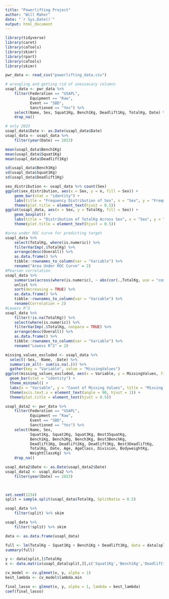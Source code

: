 ```yaml
---
title: "Powerlifting Project"
author: "Will Maher"
date: "`r Sys.Date()`"
output: html_document
---
```


```r
library(tidyverse)
library(caret)
library(caTools)
library(skimr)
library(rpart)
library(caTools)
library(skimr)
```

```r
pwr_data <- read_csv("powerlifting_data.csv")
```

```r
# wrangling and getting rid of unessecary columns
usapl_data <- pwr_data %>% 
    filter(Federation == "USAPL", 
           Equipment == "Raw",
           Event == "SBD", 
           Sanctioned == "Yes") %>% 
    select(Name, Sex, Squat1Kg, Bench1Kg, Deadlift1Kg, TotalKg, Date) %>% 
    drop_na() 

# only 2023
usapl_data$Date <- as.Date(usapl_data$Date)
usapl_data <- usapl_data %>% 
    filter(year(Date) == 2023)
```


```r
mean(usapl_data$Bench1Kg)
mean(usapl_data$Squat1Kg)
mean(usapl_data$Deadlift1Kg)

sd(usapl_data$Bench1Kg)
sd(usapl_data$Squat1Kg)
sd(usapl_data$Deadlift1Kg)

sex_distribution <- usapl_data %>% count(Sex)
ggplot(sex_distribution, aes(x = Sex, y = n, fill = Sex)) +
    geom_bar(stat = "identity") +
    labs(title = "Frequency Distribution of Sex", x = "Sex", y = "Frequency") +
    theme(plot.title = element_text(hjust = 0.5))
ggplot(usapl_data, aes(x = Sex, y = TotalKg, fill = Sex)) +
    geom_boxplot() +
    labs(title = "Distribution of TotalKg Across Sex", x = "Sex", y = "TotalKg") +
    theme(plot.title = element_text(hjust = 0.5))

#area under ROC curve for predicting target
usapl_data %>% 
    select(TotalKg, where(is.numeric)) %>% 
    filterVarImp(.$TotalKg) %>%
    arrange(desc(Overall)) %>%
    as.data.frame() %>%
    tibble::rownames_to_column(var = "Variable") %>%
    rename("Area Under ROC Curve" = 2)
#Pearson correlation
usapl_data %>% 
    summarise(across(where(is.numeric), ~ abs(cor(.,TotalKg, use = "complete.obs")))) %>% 
    unlist %>% 
    sort(decreasing = TRUE) %>%
    as.data.frame() %>%
    tibble::rownames_to_column(var = "Variable") %>%
    rename(Correlation = 2)
#Lowess R^2
usapl_data %>% 
    filter(!is.na(TotalKg)) %>% 
    select(where(is.numeric)) %>% 
    filterVarImp(.$TotalKg, nonpara = TRUE) %>% 
    arrange(desc(Overall)) %>%
    as.data.frame() %>%
    tibble::rownames_to_column(var = "Variable") %>%
    rename("Lowess R^2" = 2)

missing_values_excluded <- usapl_data %>%
  select(-Sex, -Name, -Date) %>%
  summarize_all(~ sum(is.na(.))) %>%
  gather(key = "Variable", value = "MissingValues")
ggplot(missing_values_excluded, aes(x = Variable, y = MissingValues, fill = Variable)) +
  geom_bar(stat = "identity") +
  theme_minimal() +
  labs(x = "Variable", y = "Count of Missing Values", title = "Missing Values per Variable") +
  theme(axis.text.x = element_text(angle = 90, hjust = 1)) + 
  theme(plot.title = element_text(hjust = 0.5))
```


```r
usapl_data2 <- pwr_data %>% 
    filter(Federation == "USAPL",
           Equipment == "Raw",
           Event == "SBD",
           Sanctioned == "Yes") %>% 
    select(Name, Sex, 
           Squat1Kg, Squat2Kg, Squat3Kg, Best3SquatKg,
           Bench1Kg, Bench2Kg, Bench3Kg, Best3BenchKg, 
           Deadlift1Kg, Deadlift2Kg, Deadlift3Kg, Best3DeadliftKg, 
           TotalKg, Date, Age, AgeClass, Division, BodyweightKg, 
           WeightClassKg) %>% 
    drop_na()

usapl_data2$Date <- as.Date(usapl_data2$Date)
usapl_data2 <- usapl_data2 %>% 
    filter(year(Date) == 2023) 

    
```


```r
set.seed(1234)
split = sample.split(usapl_data$TotalKg, SplitRatio = 0.5)

usapl_data %>% 
    filter(split) %>% skim

usapl_data %>% 
    filter(!split) %>% skim

data <- as.data.frame(usapl_data)
```


```r
full <- lm(TotalKg ~ Squat1Kg + Bench1Kg + Deadlift1Kg, data = data[split,])
summary(full)
```


```r
y <- data[split,]$TotalKg
x <- data.matrix(usapl_data[split,][,c('Squat1Kg','Bench1Kg','Deadlift1Kg')])

cv_model <- cv.glmnet(x, y, alpha = 1)
best_lambda <- cv_model$lambda.min

final_lasso <- glmnet(x, y, alpha = 1, lambda = best_lambda)
coef(final_lasso)
```


```r

```

